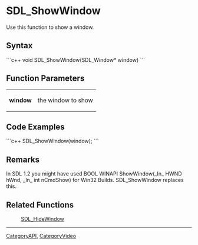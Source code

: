 <!-- pragma section-numbers off -->
<!-- pragma disable-camelcase -->

= SDL_ShowWindow =
Use this function to show a window.


== Syntax ==
```c++
void SDL_ShowWindow(SDL_Window* window)
```

== Function Parameters ==
{|
|'''window'''
|the window to show
|}

== Code Examples ==
```c++
SDL_ShowWindow(window);
```

== Remarks ==
In SDL 1.2 you might have used BOOL WINAPI ShowWindow(_In_  HWND hWnd, _In_  int nCmdShow) for Win32 Builds. SDL_ShowWindow replaces this.


== Related Functions ==
:[[SDL_HideWindow]]

----
[[CategoryAPI]], [[CategoryVideo]]
